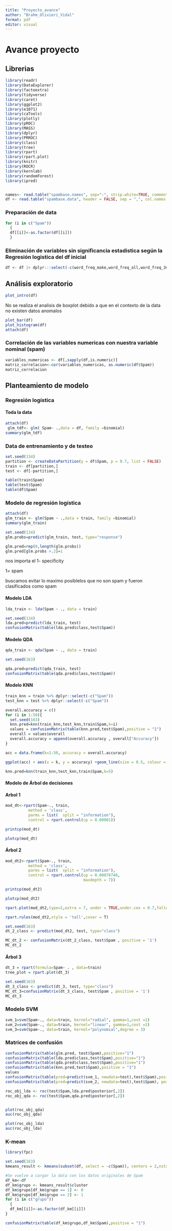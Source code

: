 ```yaml
---
title: "Proyecto_avance"
author: "Brahm_Olivieri_Vidal"
format: pdf
editor: visual
---
```


# Avance proyecto

## Librerias

```r
library(readr)
library(DataExplorer)
library(factoextra)
library(tidyverse)
library(caret)
library(ggplot2)
library(e1071)
library(caTools)
library(plotly)
library(pROC)
library(MASS)
library(dplyr)
library(PRROC)
library(class)
library(tree)
library(rpart)
library(rpart.plot)
library(knitr)       
library(ROCR)        
library(kernlab)     
library(randomForest) 
library(ipred) 



```

```r
names<- read.table("spambase.names", sep=":", strip.white=TRUE, comment.char="")
df <- read.table("spambase.data", header = FALSE, sep = ",", col.names = names$V1)
```

### Preparación de data

```r
for (i in c("Spam"))
  {
  df[[i]]<-as.factor(df[[i]])
  }
```

### Eliminación de variables sin significancia estadistica según la Regresión logistica del df inicial

```r
df <- df |> dplyr:::select(-c(word_freq_make,word_freq_all,word_freq_3d,word_freq_mail,word_freq_receive,word_freq_will,word_freq_people,word_freq_report,word_freq_addresses, word_freq_email, word_freq_credit, word_freq_font, word_freq_lab, word_freq_labs, word_freq_telnet, word_freq_857, word_freq_415, word_freq_1999, word_freq_parts, word_freq_direct, word_freq_cs, word_freq_original, word_freq_table, char_freq_..1, char_freq_..2, char_freq_., capital_run_length_average))
```

## Análisis exploratorio

```r
plot_intro(df)
```

No se realiza el analisis de boxplot debido a que en el contexto de la data no existen datos anomalos

```r
plot_bar(df)
plot_histogram(df)
attach(df)
```

### Correlación de las variables numericas con nuestra variable nominal (spam)

```r
variables_numericas <- df[,sapply(df,is.numeric)]
matriz_correlacion<-cor(variables_numericas, as.numeric(df$Spam))
matriz_correlacion
```

## Planteamiento de modelo

### Regresión logística

#### Toda la data

```r
attach(df)
 glm_tdf<- glm( Spam~ .,data = df, family =binomial)
summary(glm_tdf)
```

### Data de entrenamiento y de testeo

```r
set.seed(134)
partition <- createDataPartition(y = df$Spam, p = 0.7, list = FALSE)
train <- df[partition,]
test <- df[-partition,]
```

```r
table(train$Spam)
table(test$Spam)
table(df$Spam)
```

### Modelo de regresión logística

```r
attach(df)
glm_train <- glm(Spam ~ .,data = train, family =binomial)
summary(glm_train)
```

```r
set.seed(134)
glm.probs=predict(glm_train, test, type="response")
```

```r
glm.pred=rep(0,length(glm.probs))
glm.pred[glm.probs >.2]=1

```

nos importa el 1- specificity

1= spam

buscamos evitar lo maximo posiblelos que no son spam y fueron clasificados como spam

#### Modelo LDA

```r
lda_train <- lda(Spam ~ ., data = train)
```

```r
set.seed(134)
lda.pred=predict(lda_train, test)
confusionMatrix(table(lda.pred$class,test$Spam))
```

#### Modelo QDA

```r
qda_train <- qda(Spam ~ ., data = train)
```

```r
set.seed(163)

qda.pred=predict(qda_train, test)
confusionMatrix(table(qda.pred$class,test$Spam))
```

#### Modelo KNN

```r
train_knn = train %>% dplyr::select(-c("Spam"))
test_knn = test %>% dplyr::select(-c("Spam"))
```

```r
overall.accuracy = c()
for (i in 1:50){
  set.seed(163)
  knn.pred=knn(train_knn,test_knn,train$Spam,k=i)
  values = confusionMatrix(table(knn.pred,test$Spam),positive = "1")
  overall = values$overall
  overall.accuracy = append(overall.accuracy , overall["Accuracy"])
}

acc = data.frame(k=1:50, accuracy = overall.accuracy)

ggplot(acc) + aes(x = k, y = accuracy) +geom_line(size = 0.5, colour = "#112446") +  theme_minimal() + geom_vline(xintercept = 5, color = "red")
```

```r
knn.pred=knn(train_knn,test_knn,train$Spam,k=5)

```

#### Modelo de Árbol de decisiones

#### Arbol 1

```r
mod_dt<-rpart(Spam~., train, 
          method = 'class',
          parms = list(  split = "information"),
          control = rpart.control(cp = 0.00001))
```

```r
printcp(mod_dt)
```

```r
plotcp(mod_dt)
```

#### Árbol 2

```r
mod_dt2<-rpart(Spam~., train, 
          method = 'class',
          parms = list(  split = "information"),
          control = rpart.control(cp = 0.00078740,
                                  maxdepth = 7))

printcp(mod_dt2)
```

```r
plotcp(mod_dt2)
```

```r
rpart.plot(mod_dt2,type=2,extra = 7, under = TRUE,under.cex = 0.7,fallen.leaves=F,gap = 0,cex=0.2, yesno = 2,box.palette = "GnYlRd",branch.lty = 3)
```

```r
rpart.rules(mod_dt2,style = 'tall',cover = T)
```

```r
set.seed(163)
dt_2_class <- predict(mod_dt2, test, type="class")

MC_dt_2 <- confusionMatrix(dt_2_class, test$Spam , positive = '1')
MC_dt_2
```

#### Árbol 3

```r
dt_3 = rpart(formula=Spam~ . , data=train)
tree_plot = rpart.plot(dt_3)
```

```r
set.seed(163)
dt_3_class <- predict(dt_3, test, type="class")
MC_dt_3=confusionMatrix(dt_3_class, test$Spam , positive = '1')
MC_dt_3
```

### Modelo SVM

```r
svm_1=svm(Spam~., data=train, kernel="radial", gamma=1,cost =1)
svm_2=svm(Spam~., data=train, kernel="linear", gamma=1,cost =1)
svm_3=svm(Spam~., data=train, kernel="polynomial",degree = 3)
```

### Matrices de confusión

```r
confusionMatrix(table(glm.pred, test$Spam),positive="1")
confusionMatrix(table(lda.pred$class,test$Spam),positive="1")
confusionMatrix(table(qda.pred$class,test$Spam),positive="1")
confusionMatrix(table(knn.pred,test$Spam),positive = "1")
values
confusionMatrix(table(pred=predict(svm_1, newdata=test),test$Spam),positive = "1")
confusionMatrix(table(pred=predict(svm_2, newdata=test),test$Spam), positive = "1")
```

```r

roc_obj_lda <- roc(test$Spam,lda.pred$posterior[,2])
roc_obj_qda <- roc(test$Spam,qda.pred$posterior[,2])


plot(roc_obj_qda)
auc(roc_obj_qda)

plot(roc_obj_lda)
auc(roc_obj_lda)
```

### K-mean

```r
library(fpc)
```

```r
set.seed(163)
kmeans_result <- kmeans(subset(df, select = -c(Spam)), centers = 2,nstart = 25)
```

```r
#Se vuelve a cargar la data con los datos originales de Spam
df_km<-df
df_km$grupo <- kmeans_result$cluster
df_km$grupo[df_km$grupo == 1] <- 0
df_km$grupo[df_km$grupo == 2] <- 1
for (i in c("grupo"))
  {
  df_km[[i]]<-as.factor(df_km[[i]])
}
```

```r
confusionMatrix(table(df_km$grupo,df_km$Spam),positive = "1")
```
